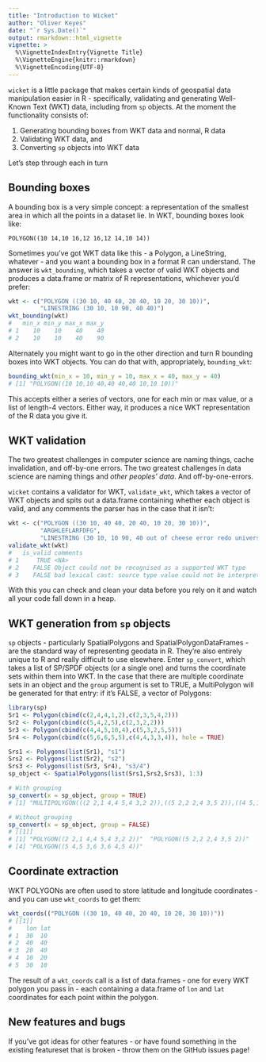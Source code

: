 ```yaml
---
title: "Introduction to Wicket"
author: "Oliver Keyes"
date: "`r Sys.Date()`"
output: rmarkdown::html_vignette
vignette: >
  %\VignetteIndexEntry{Vignette Title}
  %\VignetteEngine{knitr::rmarkdown}
  %\VignetteEncoding{UTF-8}
---
```


`wicket` is a little package that makes certain kinds of geospatial data manipulation easier in R - specifically, validating and generating Well-Known Text (WKT) data, including from `sp` objects. At the moment the functionality consists of:

1. Generating bounding boxes from WKT data and normal, R data
2. Validating WKT data, and
3. Converting `sp` objects into WKT data

Let's step through each in turn

## Bounding boxes

A bounding box is a very simple concept: a representation of the smallest area in which all the points in a dataset lie. In WKT, bounding boxes look like:

```
POLYGON((10 14,10 16,12 16,12 14,10 14))
```

Sometimes you've got WKT data like this - a Polygon, a LineString, whatever - and you want a bounding box in a format R can understand. The answer is `wkt_bounding`, which takes a vector of valid WKT objects and produces a data.frame or matrix of R representations, whichever you'd prefer:

```r
wkt <- c("POLYGON ((30 10, 40 40, 20 40, 10 20, 30 10))",
         "LINESTRING (30 10, 10 90, 40 40)")
wkt_bounding(wkt)
#   min_x min_y max_x max_y
# 1    10    10    40    40
# 2    10    10    40    90
```

Alternately you might want to go in the other direction and turn R bounding boxes into WKT objects. You can do that with, appropriately, `bounding_wkt`:

```r
bounding_wkt(min_x = 10, min_y = 10, max_x = 40, max_y = 40)
# [1] "POLYGON((10 10,10 40,40 40,40 10,10 10))"
```

This accepts either a series of vectors, one for each min or max value, or a list of length-4 vectors. Either way, it produces a nice WKT representation of the R data you give it.

## WKT validation

The two greatest challenges in computer science are naming things, cache invalidation, and off-by-one errors. The two greatest challenges in data science are naming things and *other peoples' data*. And off-by-one-errors.

`wicket` contains a validator for WKT, `validate_wkt`, which takes a vector of WKT objects and spits out a data.frame containing whether each object is valid, and any comments the parser has in the case that it isn't:

```r
wkt <- c("POLYGON ((30 10, 40 40, 20 40, 10 20, 30 10))",
         "ARGHLEFLARFDFG",
         "LINESTRING (30 10, 10 90, 40 out of cheese error redo universe from start)")
validate_wkt(wkt)
#   is_valid comments
# 1     TRUE <NA>
# 2    FALSE Object could not be recognised as a supported WKT type
# 3    FALSE bad lexical cast: source type value could not be interpreted as target at 'out' in 'linestring (30 10, 10 90, 40 out of cheese error redo universe from start)'
```

With this you can check and clean your data before you rely on it and watch all your code fall down in a heap.

## WKT generation from `sp` objects

`sp` objects - particularly SpatialPolygons and SpatialPolygonDataFrames - are the standard way of representing geodata in R. They're also entirely unique to R and really difficult to use elsewhere. Enter `sp_convert`, which takes a list of SP/SPDF objects (or a single one) and turns the coordinate sets within them into WKT. In the case that there are multiple coordinate sets in an object and the `group` argument is set to TRUE, a MultiPolygon will be generated for that entry: if it's FALSE, a vector of Polygons:

```r
library(sp)
Sr1 <- Polygon(cbind(c(2,4,4,1,2),c(2,3,5,4,2)))
Sr2 <- Polygon(cbind(c(5,4,2,5),c(2,3,2,2)))
Sr3 <- Polygon(cbind(c(4,4,5,10,4),c(5,3,2,5,5)))
Sr4 <- Polygon(cbind(c(5,6,6,5,5),c(4,4,3,3,4)), hole = TRUE)

Srs1 <- Polygons(list(Sr1), "s1")
Srs2 <- Polygons(list(Sr2), "s2")
Srs3 <- Polygons(list(Sr3, Sr4), "s3/4")
sp_object <- SpatialPolygons(list(Srs1,Srs2,Srs3), 1:3)

# With grouping
sp_convert(x = sp_object, group = TRUE)
# [1] "MULTIPOLYGON(((2 2,1 4,4 5,4 3,2 2)),((5 2,2 2,4 3,5 2)),((4 5,10 5,5 2,4 3,4 5)),((5 4,5 3,6 3,6 4,5 4)))"

# Without grouping
sp_convert(x = sp_object, group = FALSE)
# [[1]]
# [1] "POLYGON((2 2,1 4,4 5,4 3,2 2))"  "POLYGON((5 2,2 2,4 3,5 2))"      "POLYGON((4 5,10 5,5 2,4 3,4 5))"
# [4] "POLYGON((5 4,5 3,6 3,6 4,5 4))"

```

## Coordinate extraction
WKT POLYGONs are often used to store latitude and longitude coordinates - and you can use `wkt_coords` to get them:

```r
wkt_coords(("POLYGON ((30 10, 40 40, 20 40, 10 20, 30 10))"))
# [[1]]
#    lon lat
# 1  30  10
# 2  40  40
# 3  20  40
# 4  10  20
# 5  30  10
```

The result of a `wkt_coords` call is a list of data.frames - one for every WKT polygon you pass in - each containing
a data.frame of `lon` and `lat` coordinates for each point within the polygon.

## New features and bugs

If you've got ideas for other features - or have found something in the existing featureset that is broken - throw them on the GitHub issues page!
